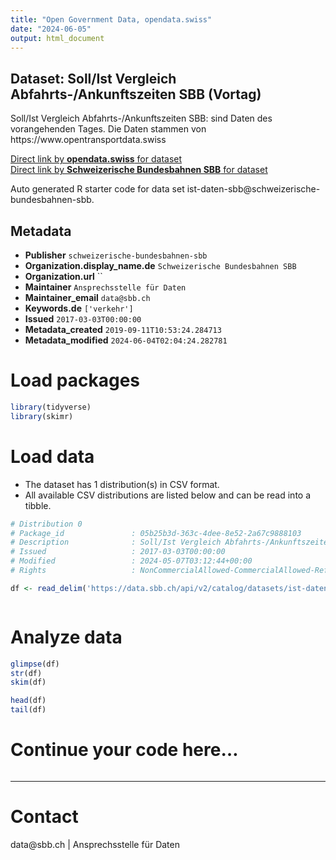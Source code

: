 ```yaml
---
title: "Open Government Data, opendata.swiss"
date: "2024-06-05"
output: html_document
---
```


## Dataset: Soll/Ist Vergleich Abfahrts-/Ankunftszeiten SBB (Vortag)

Soll/Ist Vergleich Abfahrts-/Ankunftszeiten SBB: sind Daten des vorangehenden Tages. Die Daten stammen von https://www.opentransportdata.swiss

[Direct link by **opendata.swiss** for dataset](https://opendata.swiss/de/dataset/soll-ist-vergleich-abfahrts-ankunftszeiten-sbb-vortag)<br>
[Direct link by **Schweizerische Bundesbahnen SBB** for dataset](https://data.sbb.ch/explore/dataset/ist-daten-sbb/)

Auto generated R starter code for data set ist-daten-sbb@schweizerische-bundesbahnen-sbb.

## Metadata

- **Publisher** `schweizerische-bundesbahnen-sbb`
- **Organization.display_name.de** `Schweizerische Bundesbahnen SBB`
- **Organization.url** ``
- **Maintainer** `Ansprechsstelle für Daten`
- **Maintainer_email** `data@sbb.ch`
- **Keywords.de** `['verkehr']`
- **Issued** `2017-03-03T00:00:00`
- **Metadata_created** `2019-09-11T10:53:24.284713`
- **Metadata_modified** `2024-06-04T02:04:24.282781`


# Load packages

```r

library(tidyverse)
library(skimr)

```

# Load data

-   The dataset has 1 distribution(s) in CSV format.
-   All available CSV distributions are listed below and can be read into a tibble.

```r

# Distribution 0
# Package_id               : 05b25b3d-363c-4dee-8e52-2a67c9888103
# Description              : Soll/Ist Vergleich Abfahrts-/Ankunftszeiten SBB (Vortag) (csv)
# Issued                   : 2017-03-03T00:00:00
# Modified                 : 2024-05-07T03:12:44+00:00
# Rights                   : NonCommercialAllowed-CommercialAllowed-ReferenceRequired

df <- read_delim('https://data.sbb.ch/api/v2/catalog/datasets/ist-daten-sbb/exports/csv')



```

# Analyze data

```r

glimpse(df)
str(df)
skim(df)

head(df)
tail(df)

```

# Continue your code here...

```r

```

------------------------------------------------------------------------

# Contact

data@sbb.ch | Ansprechsstelle für Daten
